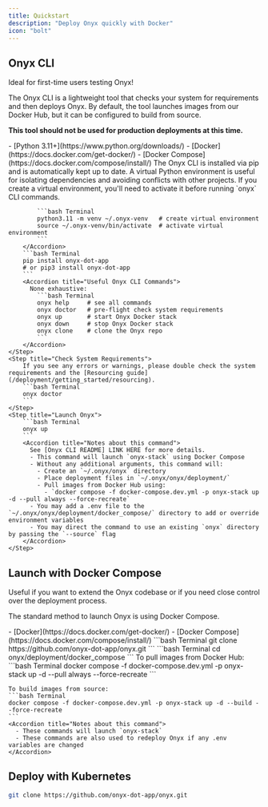 ```yaml
---
title: Quickstart
description: "Deploy Onyx quickly with Docker"
icon: "bolt"
---
```


## Onyx CLI

<Tip>
  Ideal for first-time users testing Onyx!
</Tip>

The Onyx CLI is a lightweight tool that checks your system for requirements and then deploys Onyx. 
By default, the tool launches images from our Docker Hub, but it can be configured to build from source.

**This tool should not be used for production deployments at this time.**

<Steps>
    <Step title="Install Requirements">
        - [Python 3.11+](https://www.python.org/downloads/)
        - [Docker](https://docs.docker.com/get-docker/)
        - [Docker Compose](https://docs.docker.com/compose/install/)
    </Step>
    <Step title="Install Onyx CLI">
        The Onyx CLI is installed via pip and is automatically kept up to date.
        <Accordion title="Optional: Create a virtual environment">
            A virtual Python environment is useful for isolating dependencies and avoiding conflicts with other projects.
            <Note>
              If you create a virtual environment, you'll need to activate it before running `onyx` CLI commands.
            </Note>
          
            ```bash Terminal
            python3.11 -m venv ~/.onyx-venv   # create virtual environment
            source ~/.onyx-venv/bin/activate  # activate virtual environment
            ```
        </Accordion>
        ```bash Terminal
        pip install onyx-dot-app
        # or pip3 install onyx-dot-app
        ```
        <Accordion title="Useful Onyx CLI Commands">
          None exhaustive:
            ```bash Terminal
            onyx help     # see all commands
            onyx doctor   # pre-flight check system requirements
            onyx up       # start Onyx Docker stack
            onyx down     # stop Onyx Docker stack
            onyx clone    # clone the Onyx repo
            ```
        </Accordion>
    </Step>
    <Step title="Check System Requirements">
        If you see any errors or warnings, please double check the system requirements and the [Resourcing guide](/deployment/getting_started/resourcing).
        ```bash Terminal
        onyx doctor
        ```
    </Step>
    <Step title="Launch Onyx">
        ```bash Terminal
        onyx up
        ```
        <Accordion title="Notes about this command">
          See [Onyx CLI README] LINK HERE for more details.
          - This command will launch `onyx-stack` using Docker Compose
          - Without any additional arguments, this command will:
            - Create an `~/.onyx/onyx` directory
            - Place deployment files in `~/.onyx/onyx/deployment/`
            - Pull images from Docker Hub using:
              - `docker compose -f docker-compose.dev.yml -p onyx-stack up -d --pull always --force-recreate`
          - You may add a .env file to the `~/.onyx/onyx/deployment/docker_compose/` directory to add or override environment variables
          - You may direct the command to use an existing `onyx` directory by passing the `--source` flag
        </Accordion>
    </Step>
</Steps>

## Launch with Docker Compose

<Note>
  Useful if you want to extend the Onyx codebase or if you need close control over the deployment process.
</Note>

The standard method to launch Onyx is using Docker Compose. 

<Steps>
  <Step title="Install Requirements">
    - [Docker](https://docs.docker.com/get-docker/)
    - [Docker Compose](https://docs.docker.com/compose/install/)
  </Step>
  <Step title="Clone the Onyx repo">
    ```bash Terminal
    git clone https://github.com/onyx-dot-app/onyx.git
    ```
  </Step>
  <Step title="Navigate to the compose files">
    ```bash Terminal
    cd onyx/deployment/docker_compose
    ```
  </Step>
  <Step title="Launch Onyx">
    To pull images from Docker Hub:
    ```bash Terminal
    docker compose -f docker-compose.dev.yml -p onyx-stack up -d --pull always --force-recreate
    ```

    To build images from source:
    ```bash Terminal
    docker compose -f docker-compose.dev.yml -p onyx-stack up -d --build --force-recreate
    ```
    <Accordion title="Notes about this command">
      - These commands will launch `onyx-stack`
      - These commands are also used to redeploy Onyx if any .env variables are changed
    </Accordion>
  </Step>
</Steps>

## Deploy with Kubernetes

```bash
git clone https://github.com/onyx-dot-app/onyx.git
```